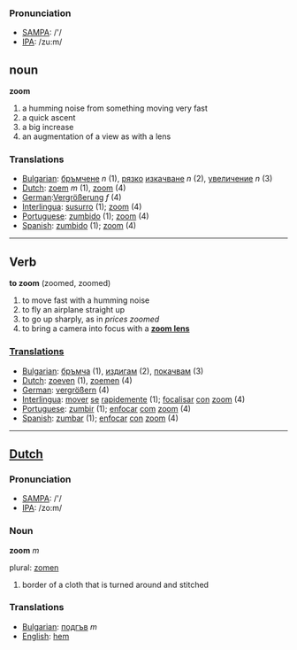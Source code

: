 ===Pronunciation===
*[[w:SAMPA|SAMPA]]: /'/
*[[w:IPA|IPA]]: /zu:m/

==noun==

'''zoom'''

# a humming noise from something moving very fast
# a quick ascent
# a big increase
# an augmentation of a view as with a lens

===Translations===
*[[Bulgarian]]: [[бръмчене]] ''n'' (1), [[рязък|рязко]] [[изкачване]] ''n'' (2), [[увеличение]] ''n'' (3)
*[[Dutch]]: [[zoem]] ''m'' (1), [[zoom]] (4)
*[[German]]:[[Vergrößerung]] ''f'' (4)
*[[Interlingua]]: [[susurro]] (1); [[zoom]] (4)
*[[Portuguese]]: [[zumbido]] (1); [[zoom]] (4)
*[[Spanish]]: [[zumbido]] (1); [[zoom]] (4)

----

==Verb== 

'''to zoom''' (zoomed, zoomed)

# to move fast with a humming noise
# to fly an airplane straight up
# to go up sharply, as in ''prices zoomed''
# to bring a camera into focus with a '''[[zoom lens]]'''

=== [[Translations]] === 
*[[Bulgarian]]: [[бръмча]] (1), [[издигам]] (2), [[покачвам]] (3)
*[[Dutch]]: [[zoeven]] (1), [[zoemen]] (4)
*[[German]]: [[vergrößern]] (4)
*[[Interlingua]]: [[mover]] [[se]] [[rapide]]mente (1); [[focalisar]] [[con]] [[zoom]] (4) 
*[[Portuguese]]: [[zumbir]] (1); [[enfocar]] [[com]] [[zoom]] (4)
*[[Spanish]]: [[zumbar]] (1); [[enfocar]] [[con]] [[zoom]] (4)

----

==[[Dutch]]==
===Pronunciation===
*[[w:SAMPA|SAMPA]]: /'/
*[[w:IPA|IPA]]: /zo:m/


===Noun===

'''zoom''' ''m''

plural: [[zomen]]

#border of a cloth that is turned around and stitched

===Translations===

*[[Bulgarian]]: [[подгъв]] ''m''
*[[English]]: [[hem]]